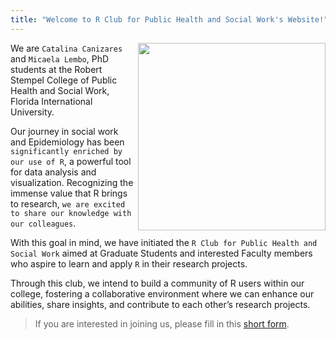 ```yaml
---
title: "Welcome to R Club for Public Health and Social Work's Website!"
---
```


<img src='img/logo.png' align="right" width="300" /></a>

We are `Catalina Canizares` and `Micaela Lembo`, PhD students at the Robert Stempel College of Public Health and Social Work, Florida International University. 

Our journey in social work and Epidemiology has been `significantly enriched by our use of R`, a powerful tool for data analysis and visualization. Recognizing the immense value that R brings to research, `we are excited to share our knowledge with our colleagues`.

With this goal in mind, we have initiated the `R Club for Public Health and Social Work` aimed at Graduate Students and interested Faculty members who aspire to learn and apply `R` in their research projects. 

Through this club, we intend to build a community of R users within our college, fostering a collaborative environment where we can enhance our abilities, share insights, and contribute to each other's research projects.

> If you are interested in joining us, please fill in this [short form](https://forms.gle/eaRaHjUV8PUtxrmJ8). 
